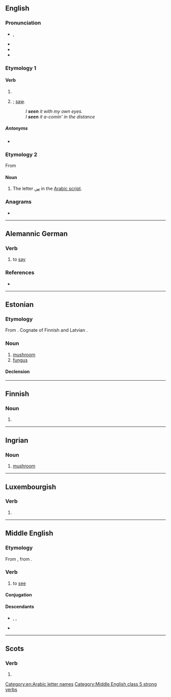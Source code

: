 {{also|sen|Seen|-seen}}
==English==

===Pronunciation===
* {{enPR|sēn}}, {{IPA|/siːn/|lang=en}}
* {{audio|en-us-seen.ogg|Audio (US)|lang=en}}
* {{rhymes|iːn|lang=en}}
* {{homophones|lang=en|scene}}

===Etymology 1===

====Verb====
{{head|en|past participle}}

# {{past participle of|see|lang=en|nocat=1}}
# {{lb|en|nonstandard|dialectal}} {{en-simple past of|see}}; [[saw]].
#: ''I '''seen''' it with my own eyes.''
#: <i>I <b>seen</b> it a-comin' in the distance</i>
<!--Large Marge the worst accident I ever seen was ten years ago.  They pull'd the driver from the truck & she was like bleh-->
=====Antonyms=====
* {{l|en|unseen}}

===Etymology 2===
From {{bor|en|ar|سِين||}}
====Noun====
{{en-noun}}

# The letter [[س]] in the [[Arabic script]].

===Anagrams===
* {{anagrams|en|Nees|eens|esne|sene|snee}}

[[Category:en:Arabic letter names]]

----

==Alemannic German==

===Verb===
{{head|gsw|verb}}

# {{lb|gsw|Issime}} to [[say]]

===References===
* {{R:Patuzzi}}

----

==Estonian==
{{wikipedia|lang=et|Seened}}

===Etymology===
From {{inh|et|fiu-fin-pro|*seeni}}. Cognate of Finnish {{m|fi|sieni}} and Latvian {{m|lv|sēne}}.

===Noun===
{{et-noun|seene|seent}}

# [[mushroom]]
# [[fungus]]

====Declension====
{{et-decl-suur|seen}}

----

==Finnish==

===Noun===
{{head|fi|noun form}}

# {{fi-form of|see|case=genitive|pl=singular}}

----

==Ingrian==

===Noun===
{{head|izh|noun}}

# [[mushroom]]

----

==Luxembourgish==

===Verb===
{{head|lb|verb form}}

# {{inflection of|seenen||2|s|impr|lang=lb}}

----

==Middle English==

===Etymology===
From {{inh|enm|ang|sēon}}, from {{inh|enm|gem-pro|*sehwaną}}.

===Verb===
{{head|enm|verb}}

# to [[see]]

====Conjugation====
{{enm-conj|type=strong|see|seeþ, seen|seest|seeþ, seen|seeþ|seeþ, seen|see|seen|seende, seinge|(y)seen|saw|sawen|sawe(st)|sawen|saw|sawen|sawe|sawen|see|seeþ, seen}}

====Descendants====
* {{desc|sco|se}}, {{l|sco|sie}}, {{l|sco|see}}
* {{desc|en|see}}

[[Category:Middle English class 5 strong verbs]]

----

==Scots==

===Verb===
{{head|sco|past participle}}

# {{past participle of|sei|lang=sco|nocat=1}}